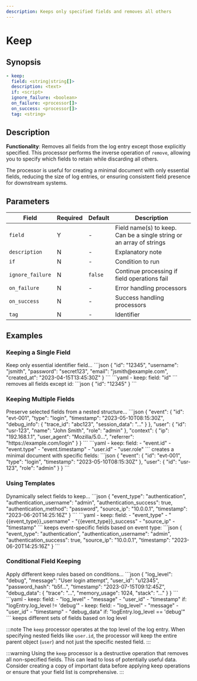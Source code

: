 ```yaml
---
description: Keeps only specified fields and removes all others
---
```


# Keep

## Synopsis

```yaml {2}
- keep:
  field: <string|string[]>
  description: <text>
  if: <script>
  ignore_failure: <boolean>
  on_failure: <processor[]>
  on_success: <processor[]>
  tag: <string>
```

## Description

**Functionality**: Removes all fields from the log entry except those explicitly specified. This processor performs the inverse operation of `remove`, allowing you to specify which fields to retain while discarding all others.

The processor is useful for creating a minimal document with only essential fields, reducing the size of log entries, or ensuring consistent field presence for downstream systems.

## Parameters

|Field|Required|Default|Description|
|---|---|---|---|
|`field`|Y|-|Field name(s) to keep. Can be a single string or an array of strings|
|`description`|N|-|Explanatory note|
|`if`|N|-|Condition to run|
|`ignore_failure`|N|`false`|Continue processing if field operations fail|
|`on_failure`|N|-|Error handling processors|
|`on_success`|N|-|Success handling processors|
|`tag`|N|-|Identifier|

## Examples

### Keeping a Single Field

<ExampleGrid>
  <CommentCol>
    Keep only essential identifier field...
  </CommentCol>
  <CodeCol>
    ```json
    {
      "id": "12345",
      "username": "jsmith",
      "password": "secret123",
      "email": "jsmith@example.com",
      "created_at": "2023-04-15T13:45:30Z"
    }
    ```
    ```yaml
    - keep:
        field: "id"
    ```
  </CodeCol>
  <CommentCol>
    removes all fields except id:
  </CommentCol>
  <CodeCol>
    ```json
    {
      "id": "12345"
    }
    ```
  </CodeCol>
</ExampleGrid>

### Keeping Multiple Fields

<ExampleGrid>
  <CommentCol>
    Preserve selected fields from a nested structure...
  </CommentCol>
  <CodeCol>
    ```json
    {
      "event": {
        "id": "evt-001",
        "type": "login",
        "timestamp": "2023-05-10T08:15:30Z",
        "debug_info": { "trace_id": "abc123", "session_data": "..." }
      },
      "user": {
        "id": "usr-123",
        "name": "John Smith",
        "role": "admin"
      },
      "context": {
        "ip": "192.168.1.1",
        "user_agent": "Mozilla/5.0...",
        "referrer": "https://example.com/login"
      }
    }
    ```
    ```yaml
    - keep:
        field: 
          - "event.id"
          - "event.type"
          - "event.timestamp"
          - "user.id"
          - "user.role"
    ```
  </CodeCol>
  <CommentCol>
    creates a minimal document with specific fields:
  </CommentCol>
  <CodeCol>
    ```json
    {
      "event": {
        "id": "evt-001",
        "type": "login",
        "timestamp": "2023-05-10T08:15:30Z"
      },
      "user": {
        "id": "usr-123",
        "role": "admin"
      }
    }
    ```
  </CodeCol>
</ExampleGrid>

### Using Templates

<ExampleGrid>
  <CommentCol>
    Dynamically select fields to keep...
  </CommentCol>
  <CodeCol>
    ```json
    {
      "event_type": "authentication",
      "authentication_username": "admin",
      "authentication_success": true,
      "authentication_method": "password",
      "source_ip": "10.0.0.1",
      "timestamp": "2023-06-20T14:25:16Z"
    }
    ```
    ```yaml
    - keep:
        field: 
          - "event_type"
          - "{{event_type}}_username"
          - "{{event_type}}_success"
          - "source_ip"
          - "timestamp"
    ```
  </CodeCol>
  <CommentCol>
    keeps event-specific fields based on event type:
  </CommentCol>
  <CodeCol>
    ```json
    {
      "event_type": "authentication",
      "authentication_username": "admin",
      "authentication_success": true,
      "source_ip": "10.0.0.1",
      "timestamp": "2023-06-20T14:25:16Z"
    }
    ```
  </CodeCol>
</ExampleGrid>

### Conditional Field Keeping

<ExampleGrid>
  <CommentCol>
    Apply different keep rules based on conditions...
  </CommentCol>
  <CodeCol>
    ```json
    {
      "log_level": "debug",
      "message": "User login attempt",
      "user_id": "u12345",
      "password_hash": "b5f...",
      "timestamp": "2023-07-15T09:12:45Z",
      "debug_data": {
        "trace": "...",
        "memory_usage": 1024,
        "stack": "..."
      }
    }
    ```
    ```yaml
    - keep:
        field: 
          - "log_level"
          - "message"
          - "user_id"
          - "timestamp"
        if: "logEntry.log_level != 'debug'"
    - keep:
        field: 
          - "log_level"
          - "message"
          - "user_id"
          - "timestamp"
          - "debug_data"
        if: "logEntry.log_level == 'debug'"
    ```
  </CodeCol>
  <CommentCol>
    keeps different sets of fields based on log level
  </CommentCol>
</ExampleGrid>

:::note
The `keep` processor operates at the top level of the log entry. When specifying nested fields like `user.id`, the processor will keep the entire parent object (`user`) and not just the specific nested field.
:::

:::warning
Using the `keep` processor is a destructive operation that removes all non-specified fields. This can lead to loss of potentially useful data. Consider creating a copy of important data before applying keep operations or ensure that your field list is comprehensive.
:::
